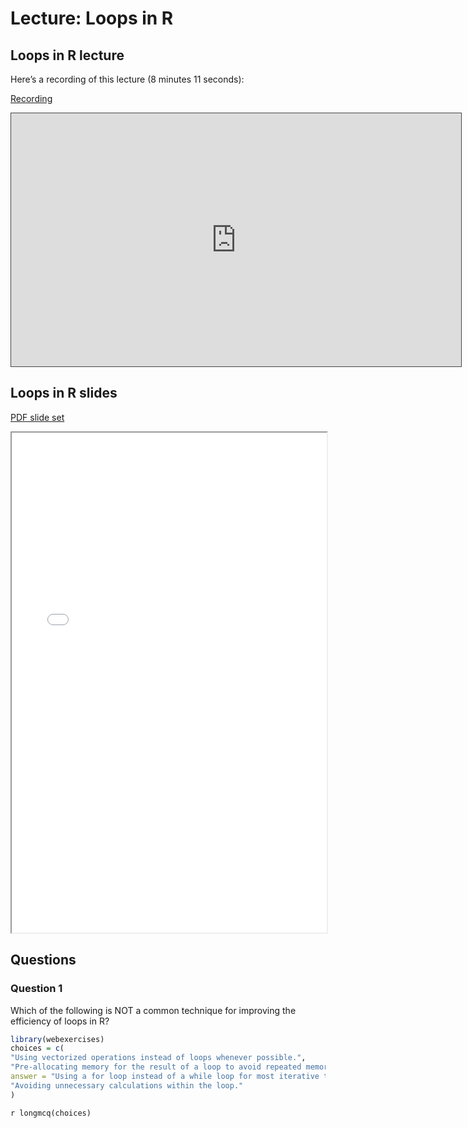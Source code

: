 # Lecture: Loops in R

## Loops in R lecture

Here's a recording of this lecture (8 minutes 11 seconds):

[Recording](https://pitt.hosted.panopto.com/Panopto/Pages/Viewer.aspx?id=650a64e6-e016-4f84-adea-b06e012838b1){.external target="_blank"}

<iframe credentialless src="https://pitt.hosted.panopto.com/Panopto/Pages/Embed.aspx?id=650a64e6-e016-4f84-adea-b06e012838b1&amp;autoplay=false&amp;offerviewer=true&amp;showtitle=true&amp;showbrand=true&amp;captions=true&amp;interactivity=all" height="405" width="720" style="border: 1px solid #464646;" allowfullscreen allow="autoplay">

</iframe>

## Loops in R slides

[PDF slide set](pdfs/R_loops.pdf){target="_blank"}

<iframe width="100%" height="800" src="pdfs/R_loops.pdf">

</iframe>


## Questions

### Question 1

Which of the following is NOT a common technique for improving the efficiency of loops in R?

```r
library(webexercises)
choices = c(
"Using vectorized operations instead of loops whenever possible.",
"Pre-allocating memory for the result of a loop to avoid repeated memory allocations.",
answer = "Using a for loop instead of a while loop for most iterative tasks.",
"Avoiding unnecessary calculations within the loop."
)
```

`r longmcq(choices)`



